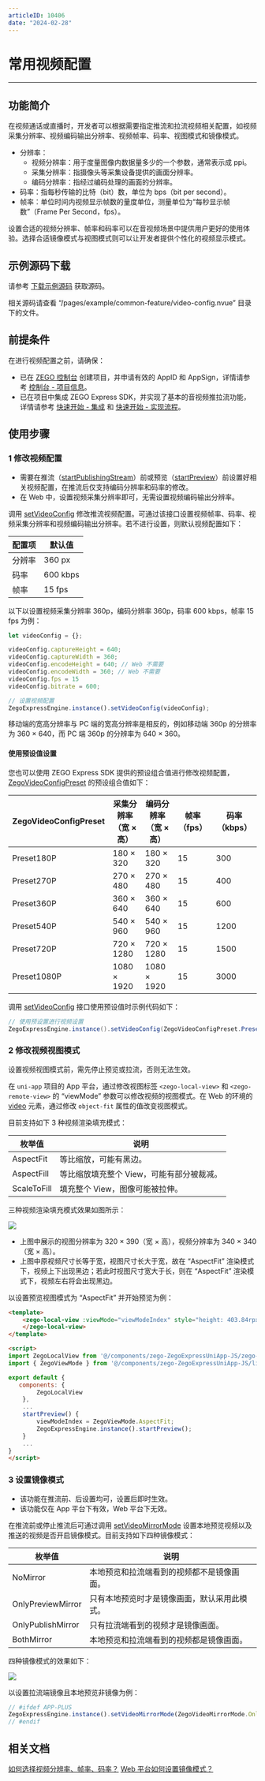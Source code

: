 ```yaml
---
articleID: 10406
date: "2024-02-28"
---
```

# 常用视频配置

- - -

## 功能简介

在视频通话或直播时，开发者可以根据需要指定推流和拉流视频相关配置，如视频采集分辨率、视频编码输出分辨率、视频帧率、码率、视图模式和镜像模式。

- 分辨率：
    - 视频分辨率：用于度量图像内数据量多少的一个参数，通常表示成 ppi。
    - 采集分辨率：指摄像头等采集设备提供的画面分辨率。
    - 编码分辨率：指经过编码处理的画面的分辨率。
- 码率：指每秒传输的比特（bit）数，单位为 bps（bit per second）。
- 帧率：单位时间内视频显示帧数的量度单位，测量单位为“每秒显示帧数”（Frame Per Second，fps）。

设置合适的视频分辨率、帧率和码率可以在音视频场景中提供用户更好的使用体验。选择合适镜像模式与视图模式则可以让开发者提供个性化的视频显示模式。

## 示例源码下载

请参考 [下载示例源码](!DownloadDemo/DownloadDemo) 获取源码。

相关源码请查看 “/pages/example/common-feature/video-config.nvue” 目录下的文件。

## 前提条件

在进行视频配置之前，请确保：

- 已在 [ZEGO 控制台](https://console.zego.im) 创建项目，并申请有效的 AppID 和 AppSign，详情请参考 [控制台 - 项目信息](/console/project-info)。
- 已在项目中集成 ZEGO Express SDK，并实现了基本的音视频推拉流功能，详情请参考 [快速开始 - 集成](!Integration/SDK_Integration) 和 [快速开始 - 实现流程](!Integration/Solution_Implementation)。


## 使用步骤

### 1 修改视频配置

<Warning title="注意">


- 需要在推流（[startPublishingStream](https://doc-zh.zego.im/unique-api/express-video-sdk/zh/javascript_uni-app/classes/_zegoexpressengine_.zegoexpressengine.html#startpublishingstream)）前或预览（[startPreview](https://doc-zh.zego.im/unique-api/express-video-sdk/zh/javascript_uni-app/classes/_zegoexpressengine_.zegoexpressengine.html#startpreview)）前设置好相关视频配置，在推流后仅支持编码分辨率和码率的修改。
- 在 Web 中，设置视频采集分辨率即可，无需设置视频编码输出分辨率。


</Warning>



调用 [setVideoConfig](https://doc-zh.zego.im/unique-api/express-video-sdk/zh/javascript_uni-app/classes/_zegoexpressengine_.zegoexpressengine.html#setvideoconfig) 修改推流视频配置。可通过该接口设置视频帧率、码率、视频采集分辨率和视频编码输出分辨率。若不进行设置，则默认视频配置如下：

|配置项|默认值|
|-|-|
|分辨率|360 px|
|码率| 600 kbps|
|帧率|15 fps|

以下以设置视频采集分辨率 360p，编码分辨率 360p，码率 600 kbps，帧率 15 fps 为例：

```javascript
let videoConfig = {};

videoConfig.captureHeight = 640;
videoConfig.captureWidth = 360;
videoConfig.encodeHeight = 640; // Web 不需要
videoConfig.encodeWidth = 360; // Web 不需要
videoConfig.fps = 15
videoConfig.bitrate = 600;

// 设置视频配置
ZegoExpressEngine.instance().setVideoConfig(videoConfig);
```

<Note title="说明">


移动端的宽高分辨率与 PC 端的宽高分辨率是相反的，例如移动端 360p 的分辨率为 360 × 640，而 PC 端 360p 的分辨率为 640 × 360。

</Note>




#### 使用预设值设置

您也可以使用 ZEGO Express SDK 提供的预设组合值进行修改视频配置，[ZegoVideoConfigPreset](https://doc-zh.zego.im/unique-api/express-video-sdk/zh/javascript_uni-app/enums/_zegoexpressdefines_.zegovideoconfigpreset.html) 的预设组合值如下：

| ZegoVideoConfigPreset | 采集分辨率<br/>（宽 × 高） | 编码分辨率<br/>（宽 × 高） | 帧率（fps） | 码率（kbps） |
| ------------------- | ------------------ | --------------- | --------- | ---------- |
|      Preset180P      |       180 × 320        |      180 × 320      |     15      |     300      |
|      Preset270P      |       270 × 480        |      270 × 480      |     15      |     400      |
|      Preset360P      |       360 × 640        |      360 × 640      |     15      |     600      |
|      Preset540P      |       540 × 960        |      540 × 960      |     15      |     1200     |
|      Preset720P      |       720 × 1280       |      720 × 1280     |     15      |     1500     |
|     Preset1080P      |       1080 × 1920      |     1080 × 1920     |     15      |     3000     |

调用 [setVideoConfig](https://doc-zh.zego.im/unique-api/express-video-sdk/zh/javascript_uni-app/classes/_zegoexpressengine_.zegoexpressengine.html#setvideoconfig) 接口使用预设值时示例代码如下：

```java
// 使用预设置进行视频设置
ZegoExpressEngine.instance().setVideoConfig(ZegoVideoConfigPreset.Preset1080P)
```



### 2 修改视频视图模式

<Warning title="注意">


设置视频视图模式前，需先停止预览或拉流，否则无法生效。

</Warning>



在 `uni-app` 项目的 App 平台，通过修改视图标签 `<zego-local-view>` 和 `<zego-remote-view>` 的 “viewMode” 参数可以修改视频的视图模式。在 Web 的环境的 [video](https://uniapp.dcloud.io/component/video.html) 元素，通过修改 `object-fit` 属性的值改变视图模式。

目前支持如下 3 种视频渲染填充模式：

|枚举值|说明|
|-|-|
|AspectFit|等比缩放，可能有黑边。|
|AspectFill|等比缩放填充整个 View，可能有部分被裁减。|
|ScaleToFill|填充整个 View，图像可能被拉伸。|

三种视频渲染填充模式效果如图所示：

<Frame width="512" height="auto" caption=""><img src="https://doc-media.zego.im/sdk-doc/Pics/uniapp/CommonFeatures/CommonVideoConfig/viewMode_uniapp.png" /></Frame>

- 上图中展示的视图分辨率为 320 × 390（宽 × 高），视频分辨率为 340 × 340（宽 × 高）。
- 上图中原视频尺寸长等于宽，视图尺寸长大于宽，故在 “AspectFit” 渲染模式下，视频上下出现黑边；若此时视图尺寸宽大于长，则在 “AspectFit” 渲染模式下，视频左右将会出现黑边。

以设置预览视图模式为 “AspectFit” 并开始预览为例：

```html
<template>
    <zego-local-view :viewMode="viewModeIndex" style="height: 403.84rpx;flex: 1;">
    </zego-local-view>
</template>

<script>
import ZegoLocalView from '@/components/zego-ZegoExpressUniApp-JS/zego-view/ZegoLocalView';
import { ZegoViewMode } from '@/components/zego-ZegoExpressUniApp-JS/lib/ZegoExpressDefines';

export default {
   components: {
        ZegoLocalView
    },
    ...
    startPreview() {
        viewModeIndex = ZegoViewMode.AspectFit;
        ZegoExpressEngine.instance().startPreview();
    }
    ...
}
</script>
```

### 3 设置镜像模式

<Warning title="注意">


- 该功能在推流前、后设置均可，设置后即时生效。
- 该功能仅在 App 平台下有效，Web 平台下无效。

</Warning>




在推流前或停止推流后可通过调用 [setVideoMirrorMode](https://doc-zh.zego.im/unique-api/express-video-sdk/zh/javascript_uni-app/classes/_zegoexpressengine_.zegoexpressengine.html#setvideomirrormode) 设置本地预览视频以及推送的视频是否开启镜像模式。目前支持如下四种镜像模式：

|枚举值|说明|
|-|-|
|NoMirror|本地预览和拉流端看到的视频都不是镜像画面。|
|OnlyPreviewMirror|只有本地预览时才是镜像画面，默认采用此模式。|
|OnlyPublishMirror|只有拉流端看到的视频才是镜像画面。|
|BothMirror|本地预览和拉流端看到的视频都是镜像画面。|

四种镜像模式的效果如下：

<Frame width="512" height="auto" caption=""><img src="https://doc-media.zego.im/sdk-doc/Pics/uniapp/CommonFeatures/CommonVideoConfig/mirror_mode_uniapp.png" /></Frame>

以设置拉流端镜像且本地预览非镜像为例：

```javascript
// #ifdef APP-PLUS
ZegoExpressEngine.instance().setVideoMirrorMode(ZegoVideoMirrorMode.OnlyPublishMirror);
// #endif
```


## 相关文档

[如何选择视频分辨率、帧率、码率？](https://doc-zh.zego.im/faq/video_info)
[Web 平台如何设置镜像模式？](https://doc-zh.zego.im/faq/mirrormode_web?product=ExpressVideo&platform=web)
